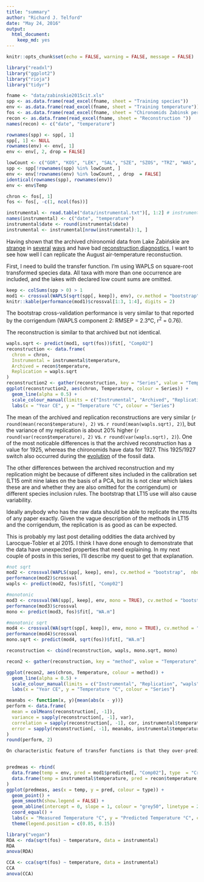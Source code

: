```yaml
---
title: "summary"
author: "Richard J. Telford"
date: "May 24, 2016"
output:
  html_document:
    keep_md: yes
---
```


```r
knitr::opts_chunk$set(echo = FALSE, warning = FALSE, message = FALSE)
```

```r
library("readxl")
library("ggplot2")
library("rioja")
library("tidyr")

fname <- "data/zabinskie2015cit.xls"
spp <- as.data.frame(read_excel(fname, sheet = "Training species"))
env <- as.data.frame(read_excel(fname, sheet = "Training temperature"))
fos <- as.data.frame(read_excel(fname, sheet = "Chironomids Zabinsk percentages"))
recon <- as.data.frame(read_excel(fname, sheet = "Reconstruction "))
names(recon) <- c("date", "temperature")

rownames(spp) <- spp[, 1]
spp[, 1] <- NULL
rownames(env) <- env[, 1]
env <- env[, 2, drop = FALSE]

lowCount <- c("GOR", "KOS", "LEK", "SAL", "SZE", "SZOS", "TRZ", "WAS", "ZAB")
spp <- spp[!rownames(spp) %in% lowCount, ]
env <- env[!rownames(env) %in% lowCount, , drop  = FALSE]
identical(rownames(spp), rownames(env))
env <- env$Temp

chron <- fos[, 1]
fos <- fos[, -c(1, ncol(fos))]

instrumental <- read.table("data/instrumental.txt")[, 1:2] # instrumental data read off graph with XYscan
names(instrumental) <- c("date", "temperature")
instrumental$date <- round(instrumental$date)
instrumental <- instrumental[nrow(instrumental):1, ]
```

Having shown that the archived chironomid data from Lake Żabińskie are [strange](https://quantpalaeo.wordpress.com/2016/05/02/ordinating-lake-zabinskies-chironomids/) in [several](https://quantpalaeo.wordpress.com/2016/06/13/the-missing-rare-taxa-at-zabinskie/) [ways](https://quantpalaeo.wordpress.com/2016/05/23/the-importance-of-version-control/) and have bad [reconstruction diagnostics](https://quantpalaeo.wordpress.com/2016/04/26/3508/), I want to see how well I can replicate the August air-temperature reconstuction. 

First, I need to build the transfer function. I'm using WAPLS on square-root transformed species data. All taxa with more than one occurrence are included, and the lakes with declared low count sums are omitted.
```r
keep <- colSums(spp > 0) > 1
mod1 <- crossval(WAPLS(sqrt(spp[, keep]), env), cv.method = "bootstrap", nboot = 5000, verbose = FALSE)
knitr::kable(performance(mod1)$crossval[1:3, 1:4], digits = 2)
```

The bootstrap cross-validation performance is very similar to that reported by the corrigendum (WAPLS component 2: RMSEP = 2.3°C, r^2^ = 0.76).

The reconstruction is similar to that archived but not identical.

```r
wapls.sqrt <- predict(mod1, sqrt(fos))$fit[, "Comp02"]
reconstruction <- data.frame(
  chron = chron, 
  Instrumental = instrumental$temperature, 
  Archived = recon$temperature,
  Replication = wapls.sqrt
)
reconstruction2 <- gather(reconstruction, key = "Series", value = "Temperature", -chron)
ggplot(reconstruction2, aes(chron, Temperature, colour = Series)) +
  geom_line(alpha = 0.5) +
  scale_colour_manual(limits = c("Instrumental", "Archived", "Replication"), values = c("black", "red", "blue")) +
  labs(x = "Year CE", y = "Temperature °C", colour = "Series")
```

The mean of the archived and replication reconstructions are very similar (`r round(mean(recon$temperature), 2)` vs. `r round(mean(wapls.sqrt), 2)`), but the variance of my replication is about 20% higher (`r round(var(recon$temperature), 2)` vs. `r round(var(wapls.sqrt), 2)`). 
One of the most noticable differences is that the archived reconstruction has a value for 1925, whereas the chironomids have data for 1927. This 1925/1927 switch also occurred during the [evolution](https://quantpalaeo.wordpress.com/2016/05/23/the-importance-of-version-control/) of the fossil data.

The other differences between the archived reconstruction and my replication might be because of different sites included in the calibration set (LT15 omit nine lakes on the basis of a PCA, but its is not clear which lakes these are and whether they are also omitted for the corrigendum) or different species inclusion rules. The bootstrap that LT15 use will also cause variability. 

Ideally anybody who has the raw data should be able to replicate the results of any paper exactly.
Given the vague description of the methods in LT15 and the corrigendum, the replication is as good as can be expected.

This is probably my last post detailing oddities the data archived by Larocque-Tobler et al 2015. I think I have done enough to demonstrate that the data have unexpected properties that need explaining. In my next couple of posts in this series, I'll describe my quest to get that explanation. 


```r
#not sqrt
mod2 <- crossval(WAPLS(spp[, keep], env), cv.method = "bootstrap",  nboot = 5000)
performance(mod2)$crossval
wapls <- predict(mod2, fos)$fit[, "Comp02"]

#monotonic
mod3 <- crossval(WA(spp[, keep], env, mono = TRUE), cv.method = "bootstrap",  nboot = 5000)
performance(mod3)$crossval
mono <- predict(mod3, fos)$fit[, "WA.m"]

#monotonic sqrt
mod4 <- crossval(WA(sqrt(spp[, keep]), env, mono = TRUE), cv.method = "bootstrap",  nboot = 5000)
performance(mod4)$crossval
mono.sqrt <- predict(mod4, sqrt(fos))$fit[, "WA.m"]

reconstruction <- cbind(reconstruction, wapls, mono.sqrt, mono)

recon2 <- gather(reconstruction, key = "method", value = "Temperature", -chron)

ggplot(recon2, aes(chron, Temperature, colour = method)) +
  geom_line(alpha = 0.5) +
  scale_colour_manual(limits = c("Instrumental", "Replication", "wapls", "mono", "mono.sqrt"), labels = c("Instrumental", "WAPLS sqrt", "WAPLS", "WA mono", "WA mono sqrt"),  values = c("black", RColorBrewer::brewer.pal(n = 4, "Set1"))) +
  labs(x = "Year CE", y = "Temperature °C", colour = "Series")
```

```r
meanabs <- function(x, y){mean(abs(x - y))}
perform <- data.frame(
  mean = colMeans(reconstruction[, -1]),
  variance = sapply(reconstruction[, -1], var),
  correlation = sapply(reconstruction[, -1], cor, instrumental$temperature),
  error = sapply(reconstruction[, -1], meanabs, instrumental$temperature)
)
round(perform, 2)
```

```r
On characteristic feature of transfer functions is that they over-predict at low values and under predict at high values of the environmental variable. The chironomid transfer function is no exception to this. Interesting though, the reconstructions from Lake Żabińskie stay close to a 1:1 line. 


predmeas <- rbind(
  data.frame(temp = env, pred = mod1$predicted[, "Comp02"], type  = "Cross-validation"),
  data.frame(temp = instrumental$temperature, pred = recon$temperature, type  = "Reconstruction")
)
ggplot(predmeas, aes(x = temp, y = pred, colour = type)) +
  geom_point() +
  geom_smooth(show.legend = FALSE) +
  geom_abline(intercept = 0, slope = 1, colour = "grey50", linetype = 2, size = 1) +
  coord_equal() +
  labs(x = "Measured Temperature °C", y = "Predicted Temperature °C", colour = "Type") +
  theme(legend.position = c(0.85, 0.15))

```

```r
library("vegan")
RDA <- rda(sqrt(fos) ~ temperature, data = instrumental)
RDA
anova(RDA)

CCA <- cca(sqrt(fos) ~ temperature, data = instrumental)
CCA
anova(CCA)
```
